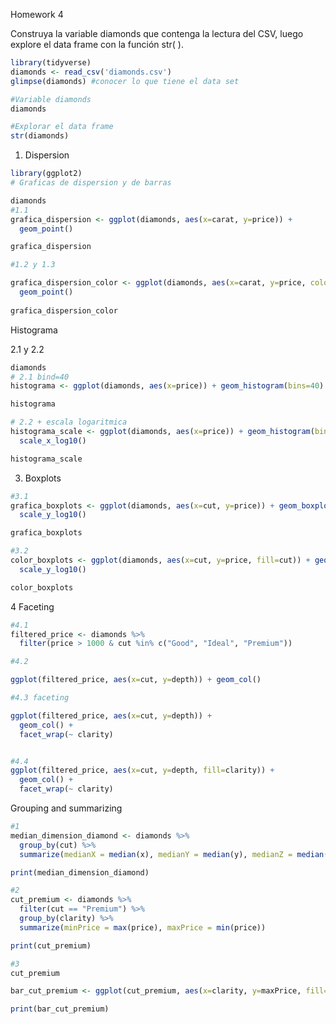 Homework 4

Construya la variable diamonds que contenga la lectura del CSV, luego explore el data frame con
la función str( ).
```{r}

library(tidyverse)
diamonds <- read_csv('diamonds.csv')
glimpse(diamonds) #conocer lo que tiene el data set

#Variable diamonds
diamonds

#Explorar el data frame
str(diamonds)
```

1. Dispersion


```{r}
library(ggplot2)
# Graficas de dispersion y de barras

diamonds
#1.1
grafica_dispersion <- ggplot(diamonds, aes(x=carat, y=price)) +
  geom_point()

grafica_dispersion

#1.2 y 1.3

grafica_dispersion_color <- ggplot(diamonds, aes(x=carat, y=price, color=clarity)) +
  geom_point() 
  
grafica_dispersion_color

```
Histograma

2.1 y 2.2
```{r}
diamonds
# 2.1 bind=40
histograma <- ggplot(diamonds, aes(x=price)) + geom_histogram(bins=40)

histograma

# 2.2 + escala logaritmica
histograma_scale <- ggplot(diamonds, aes(x=price)) + geom_histogram(bins=40) +
  scale_x_log10()

histograma_scale
```

3. Boxplots

```{r}
#3.1
grafica_boxplots <- ggplot(diamonds, aes(x=cut, y=price)) + geom_boxplot() +
  scale_y_log10() 

grafica_boxplots

#3.2
color_boxplots <- ggplot(diamonds, aes(x=cut, y=price, fill=cut)) + geom_boxplot() +
  scale_y_log10() 

color_boxplots
```
4 Faceting

```{r}
#4.1
filtered_price <- diamonds %>%
  filter(price > 1000 & cut %in% c("Good", "Ideal", "Premium"))

#4.2

ggplot(filtered_price, aes(x=cut, y=depth)) + geom_col()

#4.3 faceting

ggplot(filtered_price, aes(x=cut, y=depth)) +
  geom_col() +
  facet_wrap(~ clarity)


#4.4
ggplot(filtered_price, aes(x=cut, y=depth, fill=clarity)) +
  geom_col() +
  facet_wrap(~ clarity)

```

Grouping and summarizing

```{r}
#1
median_dimension_diamond <- diamonds %>%
  group_by(cut) %>%
  summarize(medianX = median(x), medianY = median(y), medianZ = median(z))

print(median_dimension_diamond)
```

```{r}
#2
cut_premium <- diamonds %>%
  filter(cut == "Premium") %>%
  group_by(clarity) %>%
  summarize(minPrice = max(price), maxPrice = min(price))

print(cut_premium)
```

```{r}
#3
cut_premium

bar_cut_premium <- ggplot(cut_premium, aes(x=clarity, y=maxPrice, fill=clarity)) + geom_col()

print(bar_cut_premium)
```

